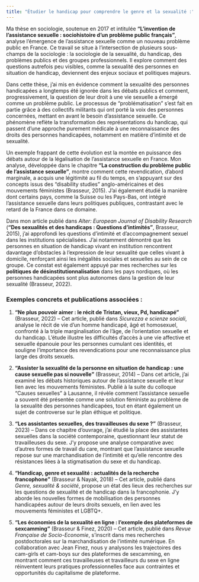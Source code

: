 ```yaml
---
title: "Étudier le handicap pour comprendre le genre et la sexualité :"
---
```


Ma thèse en sociologie, soutenue en 2017 et intitulée **"L’invention de
l’assistance sexuelle : sociohistoire d’un problème public français"**,
analyse l'émergence de l'assistance sexuelle comme un nouveau problème
public en France. Ce travail se situe à l’intersection de plusieurs
sous-champs de la sociologie : la sociologie de la sexualité, du
handicap, des problèmes publics et des groupes professionnels. Il
explore comment des questions autrefois peu visibles, comme la sexualité
des personnes en situation de handicap, deviennent des enjeux sociaux et
politiques majeurs.

Dans cette thèse, j'ai mis en évidence comment la sexualité des
personnes handicapées a longtemps été ignorée dans les débats publics et
comment, progressivement, la question de leur droit à une vie sexuelle a
émergé comme un problème public. Le processus de "problématisation"
s’est fait en partie grâce à des collectifs militants qui ont porté la
voix des personnes concernées, mettant en avant le besoin d’assistance
sexuelle. Ce phénomène reflète la transformation des représentations du
handicap, qui passent d’une approche purement médicale à une
reconnaissance des droits des personnes handicapées, notamment en
matière d’intimité et de sexualité.

Un exemple frappant de cette évolution est la montée en puissance des
débats autour de la légalisation de l’assistance sexuelle en France. Mon
analyse, développée dans le chapitre **"La construction du problème
public de l’assistance sexuelle"**, montre comment cette revendication,
d’abord marginale, a acquis une légitimité au fil du temps, en
s’appuyant sur des concepts issus des "disability studies"
anglo-américaines et des mouvements féministes (Brasseur, 2015). J’ai
également étudié la manière dont certains pays, comme la Suisse ou les
Pays-Bas, ont intégré l'assistance sexuelle dans leurs politiques
publiques, contrastant avec le retard de la France dans ce domaine.

Dans mon article publié dans *Alter: European Journal of Disability
Research* (**"Des sexualités et des handicaps : Questions
d’intimités"**, Brasseur, 2015), j'ai approfondi les questions
d'intimité et d'accompagnement sexuel dans les institutions
spécialisées. J’ai notamment démontré que les personnes en situation de
handicap vivant en institution rencontrent davantage d’obstacles à
l'expression de leur sexualité que celles vivant à domicile, renforçant
ainsi les inégalités sociales et sexuelles au sein de ce groupe. Ce
constat est également appuyé par mes recherches sur les **politiques de
désinstitutionnalisation** dans les pays nordiques, où les personnes
handicapées sont plus autonomes dans la gestion de leur sexualité
(Brasseur, 2022).

### **Exemples concrets et publications associées :**

1.  **"Ne plus pouvoir aimer : le récit de Tristan, vieux, Pd,
    handicapé"** (Brasseur, 2022) – Cet article, publié dans *Sicurezza
    e scienze sociali*, analyse le récit de vie d’un homme handicapé,
    âgé et homosexuel, confronté à la triple marginalisation de l’âge,
    de l’orientation sexuelle et du handicap. L'étude illustre les
    difficultés d'accès à une vie affective et sexuelle épanouie pour
    les personnes cumulant ces identités, et souligne l'importance des
    revendications pour une reconnaissance plus large des droits
    sexuels.

2.  **"Assister la sexualité de la personne en situation de handicap :
    une cause sexuelle pas si nouvelle"** (Brasseur, 2014) – Dans cet
    article, j’ai examiné les débats historiques autour de l’assistance
    sexuelle et leur lien avec les mouvements féministes. Publié à la
    suite du colloque "Causes sexuelles" à Lausanne, il révèle comment
    l'assistance sexuelle a souvent été présentée comme une solution
    féministe au problème de la sexualité des personnes handicapées,
    tout en étant également un sujet de controverse sur le plan éthique
    et politique.

3.  **"Les assistantes sexuelles, des travailleuses du sexe ?"**
    (Brasseur, 2023) – Dans ce chapitre d'ouvrage, j’ai étudié la place
    des assistantes sexuelles dans la société contemporaine,
    questionnant leur statut de travailleuses du sexe. J’y propose une
    analyse comparative avec d’autres formes de travail du care,
    montrant que l’assistance sexuelle repose sur une marchandisation de
    l’intimité et qu’elle rencontre des résistances liées à la
    stigmatisation du sexe et du handicap.

4.  **"Handicap, genre et sexualité : actualités de la recherche
    francophone"** (Brasseur & Nayak, 2018) – Cet article, publié dans
    *Genre, sexualité & société*, propose un état des lieux des
    recherches sur les questions de sexualité et de handicap dans la
    francophonie. J’y aborde les nouvelles formes de mobilisation des
    personnes handicapées autour de leurs droits sexuels, en lien avec
    les mouvements féministes et LGBTQ+.

5.  **"Les économies de la sexualité en ligne : l’exemple des
    plateformes de sexcamming"** (Brasseur & Finez, 2020) – Cet article,
    publié dans *Revue Française de Socio-Economie*, s’inscrit dans mes
    recherches postdoctorales sur la marchandisation de l’intimité
    numérique. En collaboration avec Jean Finez, nous y analysons les
    trajectoires des cam-girls et cam-boys sur des plateformes de
    sexcamming, en montrant comment ces travailleuses et travailleurs du
    sexe en ligne réinventent leurs pratiques professionnelles face aux
    contraintes et opportunités du capitalisme de plateforme.
